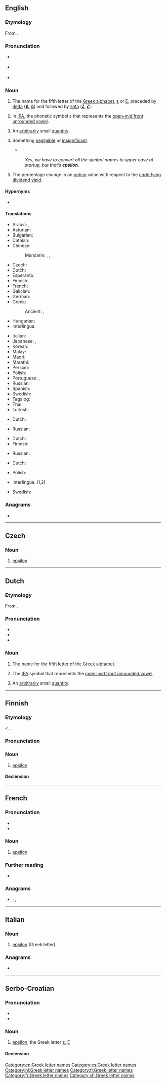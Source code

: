 {{also|Epsilon|epsílon|épsilon|èpsilon}}
==English==
{{letter_disp2|delta|[[Image:Greek_uc_epsilon.png|35px]][[Image:Greek_lc_epsilon.png|24px]]|zeta|ἒ ψιλόν|Ε|ε}}
{{wikipedia}}

===Etymology===
From {{etyl|grc|en}} {{m|grc|ἒ ψιλόν||simple [[Ε]]}}.

===Pronunciation===
* {{a|RP}} {{IPA|en|/ɛpˈsaɪ.lən/|/ˈɛp.sɪˌlɒn/}}
* {{a|GA}} {{IPA|en|/ˈɛp.sɪˌlɑn/|/ˈɛp.sɪ.lən/}}
* {{audio|en|En-us-epsilon.ogg|Audio (US)}}

===Noun===
{{en-noun|~|s|epsila}}

# The name for the fifth letter of the [[Greek alphabet]], [[ε]] or [[Ε]], preceded by [[delta]] ('''[[Δ]]''', '''[[δ]]''') and followed by [[zeta]] ('''[[Ζ]]''', '''[[ζ]]''').
# {{lb|en|phonetics}} In [[International Phonetic Alphabet|IPA]], the phonetic symbol ɛ that represents the [[w:open-mid front unrounded vowel|open-mid front unrounded vowel]].
# {{lb|en|mathematics}} An [[arbitrarily]] small [[quantity]].
# {{lb|en|computing|colloquial}} Something [[negligible]] or [[insignificant]].
#* {{quote-book|en|year=2017| title=The Silent Corner|author=Dean Koontz| page=106| passage=All right, okay. My interest is '''epsilon'''.}}
#: ''Yes, we have to convert all the symbol names to upper case at startup, but that’s '''epsilon'''.''
# {{lb|en|finance}} The percentage change in an [[option]] value with respect to the [[underlying]] [[dividend yield]].

====Hypernyms====
* {{sense|measure of derivative price sensitivity}} {{l|en|Greeks}} {{qualifier|includes list of coordinate terms}}

====Translations====
{{trans-top|name for the fifth letter of the Greek alphabet}}
* Arabic: {{t|ar|إِبْسِلُون|m}}, {{t|ar|إِبْسِيلُون|m|tr=ʾibsilūn}}
* Asturian: {{t+|ast|épsilon|f}}
* Bulgarian: {{t|bg|е́псилон|m}}
* Catalan: {{t+|ca|èpsilon|f}}
* Chinese:
*: Mandarin: {{t+|cmn|伊普西隆|tr=yīpǔxīlóng|sc=Hani}}, {{t+|cmn|艾撲西龍|sc=Hani}}, {{t+|cmn|艾扑西龙|tr=àipūxīlóng|sc=Hani}}
* Czech: {{t|cs|epsilon|n}}
* Dutch: {{t+|nl|epsilon|m|f}}
* Esperanto: {{t+|eo|epsilono}}
* Finnish: {{t+|fi|epsilon}}
* French: {{t+|fr|epsilon|m}}
* Galician: {{t+|gl|épsilon|m}}
* German: {{t+|de|Epsilon|n}}
* Greek: {{t+|el|έψιλον|n}}
*: Ancient: {{t|grc|εἶ|n}} {{qual|early}}, {{t|grc|ἒ ψιλόν|n}} {{qual|late}}
* Hungarian: {{t|hu|epszilon}}
* Interlingua: {{t|ia|epsilon}}
{{trans-mid}}
* Italian: {{t+|it|epsilon|m}}
* Japanese: {{t|ja|エプシロン|tr=epushiron|sc=Jpan}}, {{t|ja|イプシロン|tr=ipushiron}}
* Korean: {{t+|ko|엡실론}}
* Malay: {{t|ms|epsilon}}
* Maori: {{t|mi|epirōna  }}
* Marathi: {{t|mr|एप्सिलॉन|n}}
* Persian: {{t+|fa|اپسیلون|tr=epsilon|sc=fa-Arab}}
* Polish: {{t+|pl|epsilon|m}}
* Portuguese: {{t+|pt|épsilon|m}}, {{t|pt|épsilo|m}}
* Russian: {{t+|ru|э́псилон|m}}
* Spanish: {{t+|es|épsilon|f}}
* Swedish: {{t+|sv|epsilon}}
* Tagalog: {{t|tl|epsilon}}
* Thai: {{t|th|เอปไซลอน}}
* Turkish: {{t+|tr|epsilon}}
{{trans-bottom}}

{{trans-top|symbol for front half open unrounded vowel}}
* Dutch: {{t+|nl|epsilon|m|f}}
{{trans-mid}}
* Russian: {{t+|ru|э́псилон|m}}
{{trans-bottom}}

{{trans-top|arbitrarily small quantity}}
* Dutch: {{t+|nl|epsilon|m|f}}
* Finnish: {{t+|fi|epsilon}}
{{trans-mid}}
* Russian: {{t+|ru|э́псилон|m}}
{{trans-bottom}}

{{trans-top|negligible effect}}
* Dutch: {{t+|nl|kleinigheid|f}}
{{trans-mid}}
* Polish: {{t+|pl|błahostka|f}}
{{trans-bottom}}

{{checktrans-top}}
* Interlingua: {{t-check|ia|epsilon}} (1,2)
{{trans-mid}}
* Swedish: {{t+check|sv|epsilon}}
{{trans-bottom}}

===Anagrams===
* {{anagrams|en|a=eilnops|pile ons|pile-ons|piles on|pilones|pinoles|sinople}}

[[Category:en:Greek letter names]]

----

==Czech==

===Noun===
{{cs-noun|g=n}}

# [[#English|epsilon]]

[[Category:cs:Greek letter names]]

----

==Dutch==
{{wikipedia|lang=nl}}

===Etymology===
From {{der|nl|grc|ἐψιλόν||the letter [[Ε]]}}.

===Pronunciation===
* {{IPA|nl|/ˈɛpsilɔn/}}
* {{audio|nl|Nl-epsilon.ogg|Audio}}
* {{hyphenation|nl|ep|si|lon}}

===Noun===
{{nl-noun|m|g2=f|-s|epsilonnetje}}

# The name for the fifth letter of the [[Greek alphabet]].
# {{lb|nl|phonetics}} The [[IPA]] symbol that represents the [[w:open-mid front unrounded vowel|open-mid front unrounded vowel]].
# {{lb|nl|mathematics}} An [[arbitrarily]] small [[quantity]].

[[Category:nl:Greek letter names]]

----

==Finnish==
{{enum|fi|delta|zeeta|Greek letter|Εε}}
{{wikipedia|lang=fi}}

===Etymology===
< {{der|fi|grc|ἒψιλόν}}.

===Pronunciation===
{{fi-pronunciation}}

===Noun===
{{fi-noun}}

# [[#English|epsilon]] {{gloss|Greek letter}}

====Declension====
{{fi-decl-risti|epsilon|||a|i=0}}

[[Category:fi:Greek letter names]]

----

==French==

===Pronunciation===
* {{fr-IPA||epsilonne}}
* {{audio|fr|LL-Q150 (fra)-LoquaxFR-epsilon.wav|Audio}}

===Noun===
{{fr-noun|m|epsilon}}

# [[#English|epsilon]] {{gloss|Greek letter}}

===Further reading===
* {{R:TLFi}}

===Anagrams===
* {{l|fr|épilons}}, {{l|fr|pelions}}, {{l|fr|sinople}}

[[Category:fr:Greek letter names]]

----

==Italian==

===Noun===
{{wikipedia|lang=it}}
{{it-noun|m|g2=f|-}}

# [[#English|epsilon]] (Greek letter)

===Anagrams===
* {{anagrams|it|a=eilnops|Nespoli|nespoli|spelino|splenio}}

{{C|it|Greek letter names}}

----

==Serbo-Croatian==

===Pronunciation===
* {{IPA|sh|/ěpsiloːn/}}
* {{hyphenation|sh|e|psi|lon}}

===Noun===
{{sh-noun|g=m|head=èpsilōn}}

# [[#English|epsilon]], the Greek letter [[ε]], [[Ε]]

====Declension====
{{sh-decl-noun
|epsilon|epsiloni
|epsilona|epsilona
|epsilonu|epsilonima
|epsilon|epsilone
|epsilone|epsiloni
|epsilonu|epsilonima
|epsilonom|epsilonima
}}

[[Category:sh:Greek letter names]]